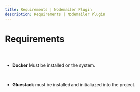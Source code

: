 ```yaml
---
title: Requirements | Nodemailer Plugin
description: Requirements | Nodemailer Plugin
---
```



<Meta title="Nodemailer Plugin/Requirements" />

# Requirements

##

<br />

* **Docker** Must be installed on the system.

<br/>

* **Gluestack** must be installed and initialiazed into the project.